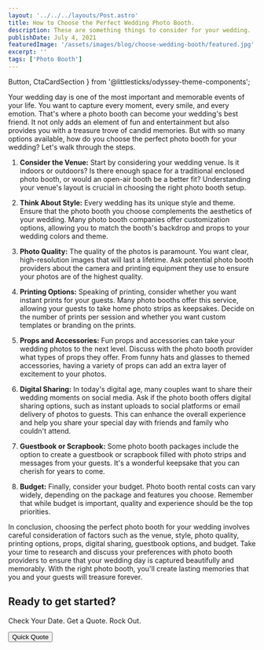 ```yaml
---
layout: '../../../layouts/Post.astro'
title: How to Choose the Perfect Wedding Photo Booth.
description: These are something things to consider for your wedding.
publishDate: July 4, 2021
featuredImage: '/assets/images/blog/choose-wedding-booth/featured.jpg'
excerpt: ''
tags: ['Photo Booth']
---
```

  Button,
  CtaCardSection
} from '@littlesticks/odyssey-theme-components';

Your wedding day is one of the most important and memorable events of your life. You want to capture every moment, every smile, and every emotion. That's where a photo booth can become your wedding's best friend. It not only adds an element of fun and entertainment but also provides you with a treasure trove of candid memories. But with so many options available, how do you choose the perfect photo booth for your wedding? Let's walk through the steps.

1. **Consider the Venue:** Start by considering your wedding venue. Is it indoors or outdoors? Is there enough space for a traditional enclosed photo booth, or would an open-air booth be a better fit? Understanding your venue's layout is crucial in choosing the right photo booth setup.

2. **Think About Style:** Every wedding has its unique style and theme. Ensure that the photo booth you choose complements the aesthetics of your wedding. Many photo booth companies offer customization options, allowing you to match the booth's backdrop and props to your wedding colors and theme.

3. **Photo Quality:** The quality of the photos is paramount. You want clear, high-resolution images that will last a lifetime. Ask potential photo booth providers about the camera and printing equipment they use to ensure your photos are of the highest quality.

4. **Printing Options:** Speaking of printing, consider whether you want instant prints for your guests. Many photo booths offer this service, allowing your guests to take home photo strips as keepsakes. Decide on the number of prints per session and whether you want custom templates or branding on the prints.

5. **Props and Accessories:** Fun props and accessories can take your wedding photos to the next level. Discuss with the photo booth provider what types of props they offer. From funny hats and glasses to themed accessories, having a variety of props can add an extra layer of excitement to your photos.

6. **Digital Sharing:** In today's digital age, many couples want to share their wedding moments on social media. Ask if the photo booth offers digital sharing options, such as instant uploads to social platforms or email delivery of photos to guests. This can enhance the overall experience and help you share your special day with friends and family who couldn't attend.

7. **Guestbook or Scrapbook:** Some photo booth packages include the option to create a guestbook or scrapbook filled with photo strips and messages from your guests. It's a wonderful keepsake that you can cherish for years to come.

8. **Budget:** Finally, consider your budget. Photo booth rental costs can vary widely, depending on the package and features you choose. Remember that while budget is important, quality and experience should be the top priorities.

In conclusion, choosing the perfect photo booth for your wedding involves careful consideration of factors such as the venue, style, photo quality, printing options, props, digital sharing, guestbook options, and budget. Take your time to research and discuss your preferences with photo booth providers to ensure that your wedding day is captured beautifully and memorably. With the right photo booth, you'll create lasting memories that you and your guests will treasure forever.

<CtaCardSection background="var(--theme-surface-1)" color="var(--theme-on-surface-2)">
    <h2>Ready to get started?</h2>
    <p>Check Your Date. Get a Quote. Rock Out.</p>
    <Button href="/quote" customIcon>
    Quick Quote
    <Fragment slot="icon">
      <Icon name="ic:baseline-chevron-right"/>
    </Fragment>
    </Button>
</CtaCardSection>